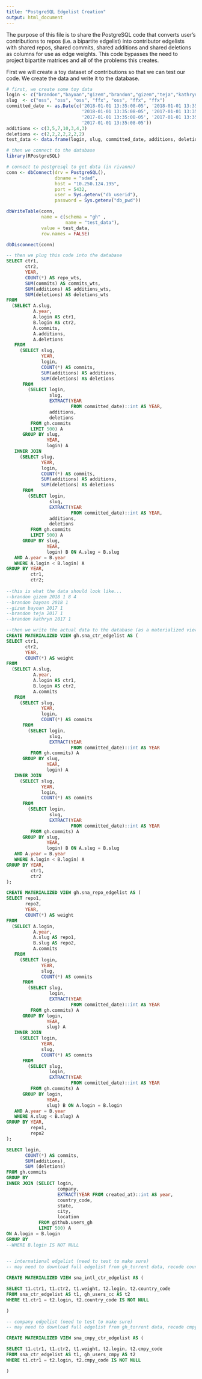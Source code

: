```yaml
---
title: "PostgreSQL Edgelist Creation"
output: html_document
---
```


The purpose of this file is to share the PostgreSQL code that converts user's contributions to repos (i.e. a bipartite edgelist) into contributor edgelists with shared repos, shared commits, shared additions and shared deletions as columns for use as edge weights. This code bypasses the need to project bipartite matrices and all of the problems this creates. 

First we will create a toy dataset of contributions so that we can test our code. We create the data and write it to the database. 

```r

# first, we create some toy data 
login <- c("brandon","bayoan","gizem","brandon","gizem","teja","kathryn")
slug  <- c("oss", "oss", "oss", "ffx", "oss", "ffx", "ffx")
committed_date <- as.Date(c('2018-01-01 13:35:08-05', '2018-01-01 13:35:08-05',
                            '2018-01-01 13:35:08-05', '2017-01-01 13:35:08-05',
                            '2017-01-01 13:35:08-05', '2017-01-01 13:35:08-05',
                            '2017-01-01 13:35:08-05'))
additions <- c(3,5,7,10,3,4,3)
deletions <- c(2,2,2,2,2,2,2)
test_data <- data.frame(login, slug, committed_date, additions, deletions)

# then we connect to the database 
library(RPostgreSQL)

# connect to postgresql to get data (in rivanna)
conn <- dbConnect(drv = PostgreSQL(), 
                  dbname = "sdad", 
                  host = "10.250.124.195", 
                  port = 5432, 
                  user = Sys.getenv("db_userid"), 
                  password = Sys.getenv("db_pwd"))

dbWriteTable(conn, 
             name = c(schema = "gh" , 
                      name = "test_data"), 
             value = test_data, 
             row.names = FALSE)

dbDisconnect(conn)

```

```sql

-- then we plug this code into the database 
SELECT ctr1,
       ctr2,
       YEAR,
       COUNT(*) AS repo_wts,
       SUM(commits) AS commits_wts,
       SUM(additions) AS additions_wts,
       SUM(deletions) AS deletions_wts
FROM
  (SELECT A.slug,
          A.year,
          A.login AS ctr1,
          B.login AS ctr2,
          A.commits,
          A.additions,
          A.deletions
   FROM
     (SELECT slug,
             YEAR,
             login,
             COUNT(*) AS commits,
             SUM(additions) AS additions,
             SUM(deletions) AS deletions
      FROM
        (SELECT login,
                slug,
                EXTRACT(YEAR
                        FROM committed_date)::int AS YEAR,
                additions,
                deletions
         FROM gh.commits
         LIMIT 500) A
      GROUP BY slug,
               YEAR,
               login) A
   INNER JOIN
     (SELECT slug,
             YEAR,
             login,
             COUNT(*) AS commits,
             SUM(additions) AS additions,
             SUM(deletions) AS deletions
      FROM
        (SELECT login,
                slug,
                EXTRACT(YEAR
                        FROM committed_date)::int AS YEAR,
                additions,
                deletions
         FROM gh.commits
         LIMIT 500) A
      GROUP BY slug,
               YEAR,
               login) B ON A.slug = B.slug
   AND A.year = B.year
   WHERE A.login < B.login) A
GROUP BY YEAR,
         ctr1,
         ctr2;
         
--this is what the data should look like...          
--brandon gizem 2018 1 8 4 
--brandon bayoan 2018 1 
--gizem bayoan 2017 1 
--brandon teja 2017 1
--brandon kathryn 2017 1 

```


```sql

--then we write the actual data to the database (as a materialized view table)
CREATE MATERIALIZED VIEW gh.sna_ctr_edgelist AS (
SELECT ctr1,
       ctr2,
       YEAR,
       COUNT(*) AS weight
FROM
  (SELECT A.slug,
          A.year,
          A.login AS ctr1,
          B.login AS ctr2,
          A.commits
   FROM
     (SELECT slug,
             YEAR,
             login,
             COUNT(*) AS commits
      FROM
        (SELECT login,
                slug,
                EXTRACT(YEAR
                        FROM committed_date)::int AS YEAR
         FROM gh.commits) A
      GROUP BY slug,
               YEAR,
               login) A
   INNER JOIN
     (SELECT slug,
             YEAR,
             login,
             COUNT(*) AS commits
      FROM
        (SELECT login,
                slug,
                EXTRACT(YEAR
                        FROM committed_date)::int AS YEAR
         FROM gh.commits) A
      GROUP BY slug,
               YEAR,
               login) B ON A.slug = B.slug
   AND A.year = B.year
   WHERE A.login < B.login) A
GROUP BY YEAR,
         ctr1,
         ctr2
);
```

```sql

CREATE MATERIALIZED VIEW gh.sna_repo_edgelist AS (
SELECT repo1,
       repo2,
       YEAR,
       COUNT(*) AS weight
FROM
  (SELECT A.login,
          A.year,
          A.slug AS repo1,
          B.slug AS repo2,
          A.commits
   FROM
     (SELECT login,
             YEAR,
             slug,
             COUNT(*) AS commits
      FROM
        (SELECT slug,
                login,
                EXTRACT(YEAR
                        FROM committed_date)::int AS YEAR
         FROM gh.commits) A
      GROUP BY login,
               YEAR,
               slug) A
   INNER JOIN
     (SELECT login,
             YEAR,
             slug,
             COUNT(*) AS commits
      FROM
        (SELECT slug,
                login,
                EXTRACT(YEAR
                        FROM committed_date)::int AS YEAR
         FROM gh.commits) A
      GROUP BY login,
               YEAR,
               slug) B ON A.login = B.login
   AND A.year = B.year
   WHERE A.slug < B.slug) A
GROUP BY YEAR,
         repo1,
         repo2
);

```

```sql

SELECT login, 
       COUNT(*) AS commits, 
       SUM(additions), 
       SUM (deletions) 
FROM gh.commits 
GROUP BY 
INNER JOIN (SELECT login, 
                   company, 
                   EXTRACT(YEAR FROM created_at)::int AS year, 
                   country_code, 
                   state, 
                   city, 
                   location 
            FROM github.users_gh
            LIMIT 500) A
ON A.login = B.login
GROUP BY 
--WHERE B.login IS NOT NULL 
            
```


```sql

-- international edgelist (need to test to make sure)
-- may need to download full edgelist from gh_torrent data, recode country_code and then validate 

CREATE MATERIALIZED VIEW sna_intl_ctr_edgelist AS (

SELECT t1.ctr1, t1.ctr2, t1.weight, t2.login, t2.country_code 
FROM sna_ctr_edgelist AS t1, gh_users_cc AS t2 
WHERE t1.ctr1 = t2.login, t2.country_code IS NOT NULL 

)

```

```sql

-- company edgelist (need to test to make sure)
-- may need to download full edgelist from gh_torrent data, recode cmpy_code and then validate 

CREATE MATERIALIZED VIEW sna_cmpy_ctr_edgelist AS (

SELECT t1.ctr1, t1.ctr2, t1.weight, t2.login, t2.cmpy_code 
FROM sna_ctr_edgelist AS t1, gh_users_cmpy AS t2 
WHERE t1.ctr1 = t2.login, t2.cmpy_code IS NOT NULL 

)

```










